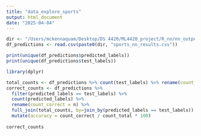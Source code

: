 ```yaml
---
title: "data_explore_sports"
output: html_document
date: "2025-04-04"
---
```


```r
dir <- "/Users/mckennaquam/Desktop/DS 4420/ML4420_project/R_nn/nn_outputs/"
df_predictions <- read.csv(paste0(dir, "sports_nn_results.csv"))

```

```r
print(unique(df_predictions$predicted_labels))
print(unique(df_predictions$test_labels))
```


```r
library(dplyr)

total_counts <- df_predictions %>% count(test_labels) %>% rename(count_total = n)
correct_counts <- df_predictions %>%
  filter(predicted_labels == test_labels) %>%
  count(predicted_labels) %>%
  rename(count_correct = n) %>%
  full_join(total_counts, by=join_by(predicted_labels == test_labels)) %>%
  mutate(accuracy = count_correct / count_total * 100)
  
correct_counts
```